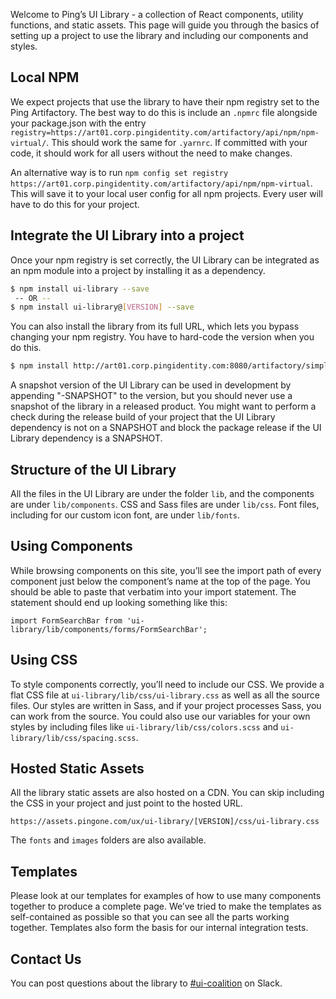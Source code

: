 Welcome to Ping’s UI Library - a collection of React components, utility functions, and static assets. This page will guide you through the basics of setting up a project to use the library and including our components and styles.

## Local NPM
We expect projects that use the library to have their npm registry set to the Ping Artifactory. The best way to do this is include an `.npmrc` file alongside your package.json with the entry `registry=https://art01.corp.pingidentity.com/artifactory/api/npm/npm-virtual/`. This should work the same for `.yarnrc`. If committed with your code, it should work for all users without the need to make changes.

An alternative way is to run `npm config set registry https://art01.corp.pingidentity.com/artifactory/api/npm/npm-virtual`. This will save it to your local user config for all npm projects. Every user will have to do this for your project.


## Integrate the UI Library into a project

Once your npm registry is set correctly, the UI Library can be integrated as an npm module into a project by installing it as a dependency.

```bash
$ npm install ui-library --save
 -- OR --
$ npm install ui-library@[VERSION] --save
```

You can also install the library from its full URL, which lets you bypass changing your npm registry. You have to hard-code the version when you do this.

```bash
$ npm install http://art01.corp.pingidentity.com:8080/artifactory/simple/inhouse/com/pingone/ui-library/ui-library/[VERSION]/ui-library-[VERSION].tar.gz --save
```

A snapshot version of the UI Library can be used in development by appending "-SNAPSHOT" to the version, but you should never use a snapshot of the library in a released product. You might want to perform a check during the release build of your project that the UI Library dependency is not on a SNAPSHOT and block the package release if the UI Library dependency is a SNAPSHOT.

## Structure of the UI Library
All the files in the UI Library are under the folder `lib`, and the components are under `lib/components`. CSS and Sass files are under `lib/css`. Font files, including for our custom icon font, are under `lib/fonts`.

## Using Components
While browsing components on this site, you’ll see the import path of every component just below the component’s name at the top of the page. You should be able to paste that verbatim into your import statement. The statement should end up looking something like this:

```code
import FormSearchBar from 'ui-library/lib/components/forms/FormSearchBar';
```

## Using CSS
To style components correctly, you’ll need to include our CSS. We provide a flat CSS file at `ui-library/lib/css/ui-library.css` as well as all the source files. Our styles are written in Sass, and if your project processes Sass, you can work from the source. You could also use our variables for your own styles by including files like `ui-library/lib/css/colors.scss` and `ui-library/lib/css/spacing.scss`.

## Hosted Static Assets
All the library static assets are also hosted on a CDN. You can skip including the CSS in your project and just point to the hosted URL.

```url
https://assets.pingone.com/ux/ui-library/[VERSION]/css/ui-library.css
```

The `fonts` and `images` folders are also available.

## Templates
Please look at our templates for examples of how to use many components together to produce a complete page. We’ve tried to make the templates as self-contained as possible so that you can see all the parts working together. Templates also form the basis for our internal integration tests.

## Contact Us
You can post questions about the library to [#ui-coalition](https://pingidentity.slack.com/messages/C0P4USREK) on Slack.
